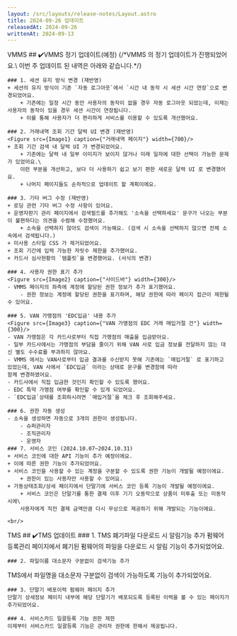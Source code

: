 ```yaml
---
layout: /src/layouts/release-notes/Layout.astro
title: 2024-09-26 업데이트
releasedAt: 2024-09-26
writtenAt: 2024-09-13
---
```



<Frame>
    <Badge style={'web'}>VMMS</Badge>
    ## ✔️VMMS 정기 업데이트(예정)
    {/*VMMS 의 정기 업데이트가 진행되었어요.\
    이번 주 업데이트 된 내역은 아래와 같습니다.*/}

    ### 1. 세션 유지 방식 변경 (재반영)
    + 세션의 유지 방식이 기존 `자동 로그아웃`에서 `시간 내 동작 시 세션 시간 연장`으로 변경되었어요.
        + 기존에는 일정 시간 동안 사용자의 동작이 없을 경우 자동 로그아웃 되었는데, 이제는 사용자의 동작이 있을 경우 세션 시간이 연장됩니다.
        + 이를 통해 사용자가 더 편리하게 서비스를 이용할 수 있도록 개선했어요.

    ### 2. 거래내역 조회 기간 달력 UI 변경 (재반영)
    <Figure src={Image1} caption={"거래내역 페이지"} width={700}/>
    + 조회 기간 검색 내 달력 UI 가 변경되었어요.
        + 기존에는 달력 내 일부 이미지가 보이지 않거나 미래 일자에 대한 선택이 가능한 문제가 있었어요.\
        이런 부분을 개선하고, 보다 더 사용하기 쉽고 보기 편한 새로운 달력 UI 로 변경했어요.
        + 나머지 페이지들도 순차적으로 업데이트 할 계획이에요.

    ### 3. 기타 버그 수정 (재반영)
    + 로딩 관련 기타 버그 수정 사항이 있어요.
    + 운영자판기 관리 페이지에서 검색필드를 추가해도 '소속을 선택하세요' 문구가 나오는 부분이 불편하다는 의견을 수렴해 수정했어요.
        + 소속을 선택하지 않아도 검색이 가능해요. (검색 시 소속을 선택하지 않으면 전체 소속에서 검색됩니다.)
    + 미사용 스타일 CSS 가 제거되었어요.
    + 조회 기간에 입력 가능한 자릿수 제한을 추가했어요.
    + 카드사 심사현황의 `템플릿`을 변경했어요. (서식의 변경)

    ### 4. 사용자 권한 표기 추가
    <Figure src={Image2} caption={"사이드바"} width={300}/>
    - VMMS 페이지의 좌측에 계정에 할당된 권한 정보가 추가 표기했어요.
        - 권한 정보는 계정에 할당된 권한을 표기하며, 해당 권한에 따라 페이지 접근이 제한될 수 있어요.

    ### 5. VAN 가맹점의 'EDC입금' 내용 추가
    <Figure src={Image3} caption={"VAN 가맹점의 EDC 거래 매입거절 건"} width={300}/>
    - VAN 가맹점은 각 카드사로부터 직접 가맹점의 매출을 입금받아요.
    - 일부 카드사에서는 가맹점의 부담을 줄이기 위해 VAN 사로 입금 정보를 전달하지 않는 대신 별도 수수료를 부과하지 않아요.
    - VMMS 에서는 VAN사로부터 입금 결과를 수신받지 못해 기존에는 `매입거절` 로 표기하고 있었는데, VAN 사에서 `EDC입금` 이라는 상태로 문구를 변경함에 따라
    함께 변경하였어요.
    - 카드사에서 직접 입금한 것인지 확인할 수 있도록 했어요.
    - EDC 특약 가맹점 여부를 확인할 수 있게 되었어요.
    - `EDC입금`상태를 조회하시려면 `매입거절`을 체크 후 조회해주세요.

    ### 6. 권한 자동 생성
    - 소속을 생성하면 자동으로 3개의 권한이 생성됩니다.
        - 슈퍼관리자
        - 조직관리자
        - 운영자
    ### 7. 서비스 코인 (2024.10.07~2024.10.31)
    + 서비스 코인에 대한 API 기능이 추가 예정이에요.
    + 이에 따른 권한 기능이 추가되었어요.
    + 서비스 코인을 사용할 수 있는 계정을 구분할 수 있도록 권한 기능이 개발될 예정이에요.
        + 권한이 있는 사용자만 사용할 수 있어요.
    + 가동상태조회/상세 페이지에서 단말기에 서비스 코인 등록 기능이 개발될 예정이에요.
        + 서비스 코인은 단말기를 통한 결제 이후 기기 오동작으로 상품이 미투출 또는 미동작 시에\
        사용자에게 직전 결제 금액만큼 다시 무상으로 제공하기 위해 개발되는 기능이에요.

    <br/>
</Frame>

<Frame>
	<Badge style={'web'}>TMS</Badge>
    ## ✔️TMS 업데이트
    ### 1. TMS 폐기파일 다운로드 시 알림기능 추가
    펌웨어 등록관리 페이지에서 폐기된 펌웨어의 파일을 다운로드 시 알림 기능이 추가되었어요.
    
    ### 2. 파일이름 대소문자 구분없이 검색기능 추가
  TMS에서 파일명을 대소문자 구분없이 검색이 가능하도록 기능이 추가되었어요.
    
    ### 3. 단말기 배포이력 펌웨어 페이지 추가
    단말기 상세정보 페이지 내부에 해당 단말기가 배포되도록 등록된 이력을 볼 수 있는 페이지가 추가되었어요.
    
    ### 4. 서비스카드 일괄등록 기능 권한 제한
    이제부터 서비스카드 일괄등록 기능은 관리자 권한에 한해서 제공됩니다.
</Frame>